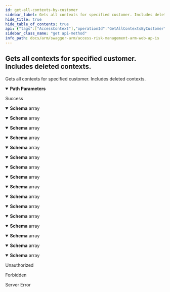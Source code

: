 ```yaml
---
id: get-all-contexts-by-customer
sidebar_label: Gets all contexts for specified customer. Includes deleted contexts.
hide_title: true
hide_table_of_contents: true
api: {"tags":["AccessContext"],"operationId":"GetAllContextsByCustomer","parameters":[{"name":"customerId","in":"path","description":"Identifier of the customer.","required":true,"schema":{"type":"string","format":"uuid"}}],"responses":{"200":{"description":"Success","content":{"application/json;odata.metadata=minimal;odata.streaming=true":{"schema":{"uniqueItems":false,"type":"array","items":{"description":"Represents a model for Access Context.","type":"object","properties":{"id":{"format":"uuid","description":"Identifier of the Access Context.","type":"string"},"customerId":{"format":"uuid","description":"Identifier of the customer Access Context belongs to.","type":"string"},"name":{"description":"Name of the Access Context.","type":"string"},"columnName":{"description":"Name of the column Access Context belongs to.","type":"string"},"columnValue":{"description":"All available comma-separated values for column.","type":"string"},"description":{"description":"Description of the Access Context.","type":"string"},"deletedDate":{"format":"date-time","description":"Deleted date of access context.","type":"string"},"splittedValues":{"description":"List of splitted values from ErpMaestro.ArmServices.Common.Models.AccessContexts.AccessContextEntity.ColumnValue.","uniqueItems":false,"type":"array","items":{"type":"string"},"readOnly":true}}}}},"application/json;odata.metadata=minimal;odata.streaming=false":{"schema":{"uniqueItems":false,"type":"array","items":{"description":"Represents a model for Access Context.","type":"object","properties":{"id":{"format":"uuid","description":"Identifier of the Access Context.","type":"string"},"customerId":{"format":"uuid","description":"Identifier of the customer Access Context belongs to.","type":"string"},"name":{"description":"Name of the Access Context.","type":"string"},"columnName":{"description":"Name of the column Access Context belongs to.","type":"string"},"columnValue":{"description":"All available comma-separated values for column.","type":"string"},"description":{"description":"Description of the Access Context.","type":"string"},"deletedDate":{"format":"date-time","description":"Deleted date of access context.","type":"string"},"splittedValues":{"description":"List of splitted values from ErpMaestro.ArmServices.Common.Models.AccessContexts.AccessContextEntity.ColumnValue.","uniqueItems":false,"type":"array","items":{"type":"string"},"readOnly":true}}}}},"application/json;odata.metadata=minimal":{"schema":{"uniqueItems":false,"type":"array","items":{"description":"Represents a model for Access Context.","type":"object","properties":{"id":{"format":"uuid","description":"Identifier of the Access Context.","type":"string"},"customerId":{"format":"uuid","description":"Identifier of the customer Access Context belongs to.","type":"string"},"name":{"description":"Name of the Access Context.","type":"string"},"columnName":{"description":"Name of the column Access Context belongs to.","type":"string"},"columnValue":{"description":"All available comma-separated values for column.","type":"string"},"description":{"description":"Description of the Access Context.","type":"string"},"deletedDate":{"format":"date-time","description":"Deleted date of access context.","type":"string"},"splittedValues":{"description":"List of splitted values from ErpMaestro.ArmServices.Common.Models.AccessContexts.AccessContextEntity.ColumnValue.","uniqueItems":false,"type":"array","items":{"type":"string"},"readOnly":true}}}}},"application/json;odata.metadata=full;odata.streaming=true":{"schema":{"uniqueItems":false,"type":"array","items":{"description":"Represents a model for Access Context.","type":"object","properties":{"id":{"format":"uuid","description":"Identifier of the Access Context.","type":"string"},"customerId":{"format":"uuid","description":"Identifier of the customer Access Context belongs to.","type":"string"},"name":{"description":"Name of the Access Context.","type":"string"},"columnName":{"description":"Name of the column Access Context belongs to.","type":"string"},"columnValue":{"description":"All available comma-separated values for column.","type":"string"},"description":{"description":"Description of the Access Context.","type":"string"},"deletedDate":{"format":"date-time","description":"Deleted date of access context.","type":"string"},"splittedValues":{"description":"List of splitted values from ErpMaestro.ArmServices.Common.Models.AccessContexts.AccessContextEntity.ColumnValue.","uniqueItems":false,"type":"array","items":{"type":"string"},"readOnly":true}}}}},"application/json;odata.metadata=full;odata.streaming=false":{"schema":{"uniqueItems":false,"type":"array","items":{"description":"Represents a model for Access Context.","type":"object","properties":{"id":{"format":"uuid","description":"Identifier of the Access Context.","type":"string"},"customerId":{"format":"uuid","description":"Identifier of the customer Access Context belongs to.","type":"string"},"name":{"description":"Name of the Access Context.","type":"string"},"columnName":{"description":"Name of the column Access Context belongs to.","type":"string"},"columnValue":{"description":"All available comma-separated values for column.","type":"string"},"description":{"description":"Description of the Access Context.","type":"string"},"deletedDate":{"format":"date-time","description":"Deleted date of access context.","type":"string"},"splittedValues":{"description":"List of splitted values from ErpMaestro.ArmServices.Common.Models.AccessContexts.AccessContextEntity.ColumnValue.","uniqueItems":false,"type":"array","items":{"type":"string"},"readOnly":true}}}}},"application/json;odata.metadata=full":{"schema":{"uniqueItems":false,"type":"array","items":{"description":"Represents a model for Access Context.","type":"object","properties":{"id":{"format":"uuid","description":"Identifier of the Access Context.","type":"string"},"customerId":{"format":"uuid","description":"Identifier of the customer Access Context belongs to.","type":"string"},"name":{"description":"Name of the Access Context.","type":"string"},"columnName":{"description":"Name of the column Access Context belongs to.","type":"string"},"columnValue":{"description":"All available comma-separated values for column.","type":"string"},"description":{"description":"Description of the Access Context.","type":"string"},"deletedDate":{"format":"date-time","description":"Deleted date of access context.","type":"string"},"splittedValues":{"description":"List of splitted values from ErpMaestro.ArmServices.Common.Models.AccessContexts.AccessContextEntity.ColumnValue.","uniqueItems":false,"type":"array","items":{"type":"string"},"readOnly":true}}}}},"application/json;odata.metadata=none;odata.streaming=true":{"schema":{"uniqueItems":false,"type":"array","items":{"description":"Represents a model for Access Context.","type":"object","properties":{"id":{"format":"uuid","description":"Identifier of the Access Context.","type":"string"},"customerId":{"format":"uuid","description":"Identifier of the customer Access Context belongs to.","type":"string"},"name":{"description":"Name of the Access Context.","type":"string"},"columnName":{"description":"Name of the column Access Context belongs to.","type":"string"},"columnValue":{"description":"All available comma-separated values for column.","type":"string"},"description":{"description":"Description of the Access Context.","type":"string"},"deletedDate":{"format":"date-time","description":"Deleted date of access context.","type":"string"},"splittedValues":{"description":"List of splitted values from ErpMaestro.ArmServices.Common.Models.AccessContexts.AccessContextEntity.ColumnValue.","uniqueItems":false,"type":"array","items":{"type":"string"},"readOnly":true}}}}},"application/json;odata.metadata=none;odata.streaming=false":{"schema":{"uniqueItems":false,"type":"array","items":{"description":"Represents a model for Access Context.","type":"object","properties":{"id":{"format":"uuid","description":"Identifier of the Access Context.","type":"string"},"customerId":{"format":"uuid","description":"Identifier of the customer Access Context belongs to.","type":"string"},"name":{"description":"Name of the Access Context.","type":"string"},"columnName":{"description":"Name of the column Access Context belongs to.","type":"string"},"columnValue":{"description":"All available comma-separated values for column.","type":"string"},"description":{"description":"Description of the Access Context.","type":"string"},"deletedDate":{"format":"date-time","description":"Deleted date of access context.","type":"string"},"splittedValues":{"description":"List of splitted values from ErpMaestro.ArmServices.Common.Models.AccessContexts.AccessContextEntity.ColumnValue.","uniqueItems":false,"type":"array","items":{"type":"string"},"readOnly":true}}}}},"application/json;odata.metadata=none":{"schema":{"uniqueItems":false,"type":"array","items":{"description":"Represents a model for Access Context.","type":"object","properties":{"id":{"format":"uuid","description":"Identifier of the Access Context.","type":"string"},"customerId":{"format":"uuid","description":"Identifier of the customer Access Context belongs to.","type":"string"},"name":{"description":"Name of the Access Context.","type":"string"},"columnName":{"description":"Name of the column Access Context belongs to.","type":"string"},"columnValue":{"description":"All available comma-separated values for column.","type":"string"},"description":{"description":"Description of the Access Context.","type":"string"},"deletedDate":{"format":"date-time","description":"Deleted date of access context.","type":"string"},"splittedValues":{"description":"List of splitted values from ErpMaestro.ArmServices.Common.Models.AccessContexts.AccessContextEntity.ColumnValue.","uniqueItems":false,"type":"array","items":{"type":"string"},"readOnly":true}}}}},"application/json;odata.streaming=true":{"schema":{"uniqueItems":false,"type":"array","items":{"description":"Represents a model for Access Context.","type":"object","properties":{"id":{"format":"uuid","description":"Identifier of the Access Context.","type":"string"},"customerId":{"format":"uuid","description":"Identifier of the customer Access Context belongs to.","type":"string"},"name":{"description":"Name of the Access Context.","type":"string"},"columnName":{"description":"Name of the column Access Context belongs to.","type":"string"},"columnValue":{"description":"All available comma-separated values for column.","type":"string"},"description":{"description":"Description of the Access Context.","type":"string"},"deletedDate":{"format":"date-time","description":"Deleted date of access context.","type":"string"},"splittedValues":{"description":"List of splitted values from ErpMaestro.ArmServices.Common.Models.AccessContexts.AccessContextEntity.ColumnValue.","uniqueItems":false,"type":"array","items":{"type":"string"},"readOnly":true}}}}},"application/json;odata.streaming=false":{"schema":{"uniqueItems":false,"type":"array","items":{"description":"Represents a model for Access Context.","type":"object","properties":{"id":{"format":"uuid","description":"Identifier of the Access Context.","type":"string"},"customerId":{"format":"uuid","description":"Identifier of the customer Access Context belongs to.","type":"string"},"name":{"description":"Name of the Access Context.","type":"string"},"columnName":{"description":"Name of the column Access Context belongs to.","type":"string"},"columnValue":{"description":"All available comma-separated values for column.","type":"string"},"description":{"description":"Description of the Access Context.","type":"string"},"deletedDate":{"format":"date-time","description":"Deleted date of access context.","type":"string"},"splittedValues":{"description":"List of splitted values from ErpMaestro.ArmServices.Common.Models.AccessContexts.AccessContextEntity.ColumnValue.","uniqueItems":false,"type":"array","items":{"type":"string"},"readOnly":true}}}}},"application/json":{"schema":{"uniqueItems":false,"type":"array","items":{"description":"Represents a model for Access Context.","type":"object","properties":{"id":{"format":"uuid","description":"Identifier of the Access Context.","type":"string"},"customerId":{"format":"uuid","description":"Identifier of the customer Access Context belongs to.","type":"string"},"name":{"description":"Name of the Access Context.","type":"string"},"columnName":{"description":"Name of the column Access Context belongs to.","type":"string"},"columnValue":{"description":"All available comma-separated values for column.","type":"string"},"description":{"description":"Description of the Access Context.","type":"string"},"deletedDate":{"format":"date-time","description":"Deleted date of access context.","type":"string"},"splittedValues":{"description":"List of splitted values from ErpMaestro.ArmServices.Common.Models.AccessContexts.AccessContextEntity.ColumnValue.","uniqueItems":false,"type":"array","items":{"type":"string"},"readOnly":true}}}}},"application/xml":{"schema":{"uniqueItems":false,"type":"array","items":{"description":"Represents a model for Access Context.","type":"object","properties":{"id":{"format":"uuid","description":"Identifier of the Access Context.","type":"string"},"customerId":{"format":"uuid","description":"Identifier of the customer Access Context belongs to.","type":"string"},"name":{"description":"Name of the Access Context.","type":"string"},"columnName":{"description":"Name of the column Access Context belongs to.","type":"string"},"columnValue":{"description":"All available comma-separated values for column.","type":"string"},"description":{"description":"Description of the Access Context.","type":"string"},"deletedDate":{"format":"date-time","description":"Deleted date of access context.","type":"string"},"splittedValues":{"description":"List of splitted values from ErpMaestro.ArmServices.Common.Models.AccessContexts.AccessContextEntity.ColumnValue.","uniqueItems":false,"type":"array","items":{"type":"string"},"readOnly":true}}}}},"application/prs.odatatestxx-odata":{"schema":{"uniqueItems":false,"type":"array","items":{"description":"Represents a model for Access Context.","type":"object","properties":{"id":{"format":"uuid","description":"Identifier of the Access Context.","type":"string"},"customerId":{"format":"uuid","description":"Identifier of the customer Access Context belongs to.","type":"string"},"name":{"description":"Name of the Access Context.","type":"string"},"columnName":{"description":"Name of the column Access Context belongs to.","type":"string"},"columnValue":{"description":"All available comma-separated values for column.","type":"string"},"description":{"description":"Description of the Access Context.","type":"string"},"deletedDate":{"format":"date-time","description":"Deleted date of access context.","type":"string"},"splittedValues":{"description":"List of splitted values from ErpMaestro.ArmServices.Common.Models.AccessContexts.AccessContextEntity.ColumnValue.","uniqueItems":false,"type":"array","items":{"type":"string"},"readOnly":true}}}}},"text/plain":{"schema":{"uniqueItems":false,"type":"array","items":{"description":"Represents a model for Access Context.","type":"object","properties":{"id":{"format":"uuid","description":"Identifier of the Access Context.","type":"string"},"customerId":{"format":"uuid","description":"Identifier of the customer Access Context belongs to.","type":"string"},"name":{"description":"Name of the Access Context.","type":"string"},"columnName":{"description":"Name of the column Access Context belongs to.","type":"string"},"columnValue":{"description":"All available comma-separated values for column.","type":"string"},"description":{"description":"Description of the Access Context.","type":"string"},"deletedDate":{"format":"date-time","description":"Deleted date of access context.","type":"string"},"splittedValues":{"description":"List of splitted values from ErpMaestro.ArmServices.Common.Models.AccessContexts.AccessContextEntity.ColumnValue.","uniqueItems":false,"type":"array","items":{"type":"string"},"readOnly":true}}}}},"text/json":{"schema":{"uniqueItems":false,"type":"array","items":{"description":"Represents a model for Access Context.","type":"object","properties":{"id":{"format":"uuid","description":"Identifier of the Access Context.","type":"string"},"customerId":{"format":"uuid","description":"Identifier of the customer Access Context belongs to.","type":"string"},"name":{"description":"Name of the Access Context.","type":"string"},"columnName":{"description":"Name of the column Access Context belongs to.","type":"string"},"columnValue":{"description":"All available comma-separated values for column.","type":"string"},"description":{"description":"Description of the Access Context.","type":"string"},"deletedDate":{"format":"date-time","description":"Deleted date of access context.","type":"string"},"splittedValues":{"description":"List of splitted values from ErpMaestro.ArmServices.Common.Models.AccessContexts.AccessContextEntity.ColumnValue.","uniqueItems":false,"type":"array","items":{"type":"string"},"readOnly":true}}}}}}},"401":{"description":"Unauthorized"},"403":{"description":"Forbidden"},"500":{"description":"Server Error"}},"description":"Gets all contexts for specified customer. Includes deleted contexts.","method":"get","path":"/api/accessContext/all/{customerId}/includeDeleted","info":{"version":"v1","title":"Access Risk Management ARM Web APIs"},"postman":{"name":"Gets all contexts for specified customer. Includes deleted contexts.","description":{"type":"text/plain"},"url":{"path":["api","accessContext","all",":customerId","includeDeleted"],"host":["{{baseUrl}}"],"query":[],"variable":[{"disabled":false,"description":{"content":"(Required) Identifier of the customer.","type":"text/plain"},"type":"any","value":"","key":"customerId"}]},"header":[{"key":"Accept","value":"application/json;odata.metadata=minimal;odata.streaming=true"}],"method":"GET"}}
sidebar_class_name: "get api-method"
info_path: docs/arm/swagger-arm/access-risk-management-arm-web-ap-is
---
```



## Gets all contexts for specified customer. Includes deleted contexts.



Gets all contexts for specified customer. Includes deleted contexts.

<details style={{"marginBottom":"1rem"}} data-collapsed={false} open={true}><summary style={{}}><strong>Path Parameters</strong></summary><div><ul><ParamsItem className={"paramsItem"} param={{"name":"customerId","in":"path","description":"Identifier of the customer.","required":true,"schema":{"type":"string","format":"uuid"}}}></ParamsItem></ul></div></details><div><ApiTabs><TabItem label={"200"} value={"200"}><div>

Success

</div><div><MimeTabs groupId={"mime-type"}><TabItem label={"application/json;odata.metadata=minimal;odata.streaming=true"} value={"application/json;odata.metadata=minimal;odata.streaming=true"}><SchemaTabs groupId={"schema-tabs"}><TabItem label={"Schema"} value={"Schema"}><details style={{}} data-collapsed={false} open={true}><summary style={{"textAlign":"left"}}><strong>Schema</strong><span style={{"opacity":"0.6"}}> array</span></summary><div style={{"textAlign":"left","marginLeft":"1rem"}}></div><ul style={{"marginLeft":"1rem"}}><SchemaItem collapsible={false} name={"id"} required={false} schemaDescription={"Identifier of the Access Context."} schemaName={"uuid"} qualifierMessage={undefined} defaultValue={undefined}></SchemaItem><SchemaItem collapsible={false} name={"customerId"} required={false} schemaDescription={"Identifier of the customer Access Context belongs to."} schemaName={"uuid"} qualifierMessage={undefined} defaultValue={undefined}></SchemaItem><SchemaItem collapsible={false} name={"name"} required={false} schemaDescription={"Name of the Access Context."} schemaName={"string"} qualifierMessage={undefined} defaultValue={undefined}></SchemaItem><SchemaItem collapsible={false} name={"columnName"} required={false} schemaDescription={"Name of the column Access Context belongs to."} schemaName={"string"} qualifierMessage={undefined} defaultValue={undefined}></SchemaItem><SchemaItem collapsible={false} name={"columnValue"} required={false} schemaDescription={"All available comma-separated values for column."} schemaName={"string"} qualifierMessage={undefined} defaultValue={undefined}></SchemaItem><SchemaItem collapsible={false} name={"description"} required={false} schemaDescription={"Description of the Access Context."} schemaName={"string"} qualifierMessage={undefined} defaultValue={undefined}></SchemaItem><SchemaItem collapsible={false} name={"deletedDate"} required={false} schemaDescription={"Deleted date of access context."} schemaName={"date-time"} qualifierMessage={undefined} defaultValue={undefined}></SchemaItem><SchemaItem collapsible={false} name={"splittedValues"} required={false} schemaDescription={"List of splitted values from ErpMaestro.ArmServices.Common.Models.AccessContexts.AccessContextEntity.ColumnValue."} schemaName={"string[]"} qualifierMessage={undefined} defaultValue={undefined}></SchemaItem></ul></details></TabItem></SchemaTabs></TabItem><TabItem label={"application/json;odata.metadata=minimal;odata.streaming=false"} value={"application/json;odata.metadata=minimal;odata.streaming=false"}><SchemaTabs groupId={"schema-tabs"}><TabItem label={"Schema"} value={"Schema"}><details style={{}} data-collapsed={false} open={true}><summary style={{"textAlign":"left"}}><strong>Schema</strong><span style={{"opacity":"0.6"}}> array</span></summary><div style={{"textAlign":"left","marginLeft":"1rem"}}></div><ul style={{"marginLeft":"1rem"}}><SchemaItem collapsible={false} name={"id"} required={false} schemaDescription={"Identifier of the Access Context."} schemaName={"uuid"} qualifierMessage={undefined} defaultValue={undefined}></SchemaItem><SchemaItem collapsible={false} name={"customerId"} required={false} schemaDescription={"Identifier of the customer Access Context belongs to."} schemaName={"uuid"} qualifierMessage={undefined} defaultValue={undefined}></SchemaItem><SchemaItem collapsible={false} name={"name"} required={false} schemaDescription={"Name of the Access Context."} schemaName={"string"} qualifierMessage={undefined} defaultValue={undefined}></SchemaItem><SchemaItem collapsible={false} name={"columnName"} required={false} schemaDescription={"Name of the column Access Context belongs to."} schemaName={"string"} qualifierMessage={undefined} defaultValue={undefined}></SchemaItem><SchemaItem collapsible={false} name={"columnValue"} required={false} schemaDescription={"All available comma-separated values for column."} schemaName={"string"} qualifierMessage={undefined} defaultValue={undefined}></SchemaItem><SchemaItem collapsible={false} name={"description"} required={false} schemaDescription={"Description of the Access Context."} schemaName={"string"} qualifierMessage={undefined} defaultValue={undefined}></SchemaItem><SchemaItem collapsible={false} name={"deletedDate"} required={false} schemaDescription={"Deleted date of access context."} schemaName={"date-time"} qualifierMessage={undefined} defaultValue={undefined}></SchemaItem><SchemaItem collapsible={false} name={"splittedValues"} required={false} schemaDescription={"List of splitted values from ErpMaestro.ArmServices.Common.Models.AccessContexts.AccessContextEntity.ColumnValue."} schemaName={"string[]"} qualifierMessage={undefined} defaultValue={undefined}></SchemaItem></ul></details></TabItem></SchemaTabs></TabItem><TabItem label={"application/json;odata.metadata=minimal"} value={"application/json;odata.metadata=minimal"}><SchemaTabs groupId={"schema-tabs"}><TabItem label={"Schema"} value={"Schema"}><details style={{}} data-collapsed={false} open={true}><summary style={{"textAlign":"left"}}><strong>Schema</strong><span style={{"opacity":"0.6"}}> array</span></summary><div style={{"textAlign":"left","marginLeft":"1rem"}}></div><ul style={{"marginLeft":"1rem"}}><SchemaItem collapsible={false} name={"id"} required={false} schemaDescription={"Identifier of the Access Context."} schemaName={"uuid"} qualifierMessage={undefined} defaultValue={undefined}></SchemaItem><SchemaItem collapsible={false} name={"customerId"} required={false} schemaDescription={"Identifier of the customer Access Context belongs to."} schemaName={"uuid"} qualifierMessage={undefined} defaultValue={undefined}></SchemaItem><SchemaItem collapsible={false} name={"name"} required={false} schemaDescription={"Name of the Access Context."} schemaName={"string"} qualifierMessage={undefined} defaultValue={undefined}></SchemaItem><SchemaItem collapsible={false} name={"columnName"} required={false} schemaDescription={"Name of the column Access Context belongs to."} schemaName={"string"} qualifierMessage={undefined} defaultValue={undefined}></SchemaItem><SchemaItem collapsible={false} name={"columnValue"} required={false} schemaDescription={"All available comma-separated values for column."} schemaName={"string"} qualifierMessage={undefined} defaultValue={undefined}></SchemaItem><SchemaItem collapsible={false} name={"description"} required={false} schemaDescription={"Description of the Access Context."} schemaName={"string"} qualifierMessage={undefined} defaultValue={undefined}></SchemaItem><SchemaItem collapsible={false} name={"deletedDate"} required={false} schemaDescription={"Deleted date of access context."} schemaName={"date-time"} qualifierMessage={undefined} defaultValue={undefined}></SchemaItem><SchemaItem collapsible={false} name={"splittedValues"} required={false} schemaDescription={"List of splitted values from ErpMaestro.ArmServices.Common.Models.AccessContexts.AccessContextEntity.ColumnValue."} schemaName={"string[]"} qualifierMessage={undefined} defaultValue={undefined}></SchemaItem></ul></details></TabItem></SchemaTabs></TabItem><TabItem label={"application/json;odata.metadata=full;odata.streaming=true"} value={"application/json;odata.metadata=full;odata.streaming=true"}><SchemaTabs groupId={"schema-tabs"}><TabItem label={"Schema"} value={"Schema"}><details style={{}} data-collapsed={false} open={true}><summary style={{"textAlign":"left"}}><strong>Schema</strong><span style={{"opacity":"0.6"}}> array</span></summary><div style={{"textAlign":"left","marginLeft":"1rem"}}></div><ul style={{"marginLeft":"1rem"}}><SchemaItem collapsible={false} name={"id"} required={false} schemaDescription={"Identifier of the Access Context."} schemaName={"uuid"} qualifierMessage={undefined} defaultValue={undefined}></SchemaItem><SchemaItem collapsible={false} name={"customerId"} required={false} schemaDescription={"Identifier of the customer Access Context belongs to."} schemaName={"uuid"} qualifierMessage={undefined} defaultValue={undefined}></SchemaItem><SchemaItem collapsible={false} name={"name"} required={false} schemaDescription={"Name of the Access Context."} schemaName={"string"} qualifierMessage={undefined} defaultValue={undefined}></SchemaItem><SchemaItem collapsible={false} name={"columnName"} required={false} schemaDescription={"Name of the column Access Context belongs to."} schemaName={"string"} qualifierMessage={undefined} defaultValue={undefined}></SchemaItem><SchemaItem collapsible={false} name={"columnValue"} required={false} schemaDescription={"All available comma-separated values for column."} schemaName={"string"} qualifierMessage={undefined} defaultValue={undefined}></SchemaItem><SchemaItem collapsible={false} name={"description"} required={false} schemaDescription={"Description of the Access Context."} schemaName={"string"} qualifierMessage={undefined} defaultValue={undefined}></SchemaItem><SchemaItem collapsible={false} name={"deletedDate"} required={false} schemaDescription={"Deleted date of access context."} schemaName={"date-time"} qualifierMessage={undefined} defaultValue={undefined}></SchemaItem><SchemaItem collapsible={false} name={"splittedValues"} required={false} schemaDescription={"List of splitted values from ErpMaestro.ArmServices.Common.Models.AccessContexts.AccessContextEntity.ColumnValue."} schemaName={"string[]"} qualifierMessage={undefined} defaultValue={undefined}></SchemaItem></ul></details></TabItem></SchemaTabs></TabItem><TabItem label={"application/json;odata.metadata=full;odata.streaming=false"} value={"application/json;odata.metadata=full;odata.streaming=false"}><SchemaTabs groupId={"schema-tabs"}><TabItem label={"Schema"} value={"Schema"}><details style={{}} data-collapsed={false} open={true}><summary style={{"textAlign":"left"}}><strong>Schema</strong><span style={{"opacity":"0.6"}}> array</span></summary><div style={{"textAlign":"left","marginLeft":"1rem"}}></div><ul style={{"marginLeft":"1rem"}}><SchemaItem collapsible={false} name={"id"} required={false} schemaDescription={"Identifier of the Access Context."} schemaName={"uuid"} qualifierMessage={undefined} defaultValue={undefined}></SchemaItem><SchemaItem collapsible={false} name={"customerId"} required={false} schemaDescription={"Identifier of the customer Access Context belongs to."} schemaName={"uuid"} qualifierMessage={undefined} defaultValue={undefined}></SchemaItem><SchemaItem collapsible={false} name={"name"} required={false} schemaDescription={"Name of the Access Context."} schemaName={"string"} qualifierMessage={undefined} defaultValue={undefined}></SchemaItem><SchemaItem collapsible={false} name={"columnName"} required={false} schemaDescription={"Name of the column Access Context belongs to."} schemaName={"string"} qualifierMessage={undefined} defaultValue={undefined}></SchemaItem><SchemaItem collapsible={false} name={"columnValue"} required={false} schemaDescription={"All available comma-separated values for column."} schemaName={"string"} qualifierMessage={undefined} defaultValue={undefined}></SchemaItem><SchemaItem collapsible={false} name={"description"} required={false} schemaDescription={"Description of the Access Context."} schemaName={"string"} qualifierMessage={undefined} defaultValue={undefined}></SchemaItem><SchemaItem collapsible={false} name={"deletedDate"} required={false} schemaDescription={"Deleted date of access context."} schemaName={"date-time"} qualifierMessage={undefined} defaultValue={undefined}></SchemaItem><SchemaItem collapsible={false} name={"splittedValues"} required={false} schemaDescription={"List of splitted values from ErpMaestro.ArmServices.Common.Models.AccessContexts.AccessContextEntity.ColumnValue."} schemaName={"string[]"} qualifierMessage={undefined} defaultValue={undefined}></SchemaItem></ul></details></TabItem></SchemaTabs></TabItem><TabItem label={"application/json;odata.metadata=full"} value={"application/json;odata.metadata=full"}><SchemaTabs groupId={"schema-tabs"}><TabItem label={"Schema"} value={"Schema"}><details style={{}} data-collapsed={false} open={true}><summary style={{"textAlign":"left"}}><strong>Schema</strong><span style={{"opacity":"0.6"}}> array</span></summary><div style={{"textAlign":"left","marginLeft":"1rem"}}></div><ul style={{"marginLeft":"1rem"}}><SchemaItem collapsible={false} name={"id"} required={false} schemaDescription={"Identifier of the Access Context."} schemaName={"uuid"} qualifierMessage={undefined} defaultValue={undefined}></SchemaItem><SchemaItem collapsible={false} name={"customerId"} required={false} schemaDescription={"Identifier of the customer Access Context belongs to."} schemaName={"uuid"} qualifierMessage={undefined} defaultValue={undefined}></SchemaItem><SchemaItem collapsible={false} name={"name"} required={false} schemaDescription={"Name of the Access Context."} schemaName={"string"} qualifierMessage={undefined} defaultValue={undefined}></SchemaItem><SchemaItem collapsible={false} name={"columnName"} required={false} schemaDescription={"Name of the column Access Context belongs to."} schemaName={"string"} qualifierMessage={undefined} defaultValue={undefined}></SchemaItem><SchemaItem collapsible={false} name={"columnValue"} required={false} schemaDescription={"All available comma-separated values for column."} schemaName={"string"} qualifierMessage={undefined} defaultValue={undefined}></SchemaItem><SchemaItem collapsible={false} name={"description"} required={false} schemaDescription={"Description of the Access Context."} schemaName={"string"} qualifierMessage={undefined} defaultValue={undefined}></SchemaItem><SchemaItem collapsible={false} name={"deletedDate"} required={false} schemaDescription={"Deleted date of access context."} schemaName={"date-time"} qualifierMessage={undefined} defaultValue={undefined}></SchemaItem><SchemaItem collapsible={false} name={"splittedValues"} required={false} schemaDescription={"List of splitted values from ErpMaestro.ArmServices.Common.Models.AccessContexts.AccessContextEntity.ColumnValue."} schemaName={"string[]"} qualifierMessage={undefined} defaultValue={undefined}></SchemaItem></ul></details></TabItem></SchemaTabs></TabItem><TabItem label={"application/json;odata.metadata=none;odata.streaming=true"} value={"application/json;odata.metadata=none;odata.streaming=true"}><SchemaTabs groupId={"schema-tabs"}><TabItem label={"Schema"} value={"Schema"}><details style={{}} data-collapsed={false} open={true}><summary style={{"textAlign":"left"}}><strong>Schema</strong><span style={{"opacity":"0.6"}}> array</span></summary><div style={{"textAlign":"left","marginLeft":"1rem"}}></div><ul style={{"marginLeft":"1rem"}}><SchemaItem collapsible={false} name={"id"} required={false} schemaDescription={"Identifier of the Access Context."} schemaName={"uuid"} qualifierMessage={undefined} defaultValue={undefined}></SchemaItem><SchemaItem collapsible={false} name={"customerId"} required={false} schemaDescription={"Identifier of the customer Access Context belongs to."} schemaName={"uuid"} qualifierMessage={undefined} defaultValue={undefined}></SchemaItem><SchemaItem collapsible={false} name={"name"} required={false} schemaDescription={"Name of the Access Context."} schemaName={"string"} qualifierMessage={undefined} defaultValue={undefined}></SchemaItem><SchemaItem collapsible={false} name={"columnName"} required={false} schemaDescription={"Name of the column Access Context belongs to."} schemaName={"string"} qualifierMessage={undefined} defaultValue={undefined}></SchemaItem><SchemaItem collapsible={false} name={"columnValue"} required={false} schemaDescription={"All available comma-separated values for column."} schemaName={"string"} qualifierMessage={undefined} defaultValue={undefined}></SchemaItem><SchemaItem collapsible={false} name={"description"} required={false} schemaDescription={"Description of the Access Context."} schemaName={"string"} qualifierMessage={undefined} defaultValue={undefined}></SchemaItem><SchemaItem collapsible={false} name={"deletedDate"} required={false} schemaDescription={"Deleted date of access context."} schemaName={"date-time"} qualifierMessage={undefined} defaultValue={undefined}></SchemaItem><SchemaItem collapsible={false} name={"splittedValues"} required={false} schemaDescription={"List of splitted values from ErpMaestro.ArmServices.Common.Models.AccessContexts.AccessContextEntity.ColumnValue."} schemaName={"string[]"} qualifierMessage={undefined} defaultValue={undefined}></SchemaItem></ul></details></TabItem></SchemaTabs></TabItem><TabItem label={"application/json;odata.metadata=none;odata.streaming=false"} value={"application/json;odata.metadata=none;odata.streaming=false"}><SchemaTabs groupId={"schema-tabs"}><TabItem label={"Schema"} value={"Schema"}><details style={{}} data-collapsed={false} open={true}><summary style={{"textAlign":"left"}}><strong>Schema</strong><span style={{"opacity":"0.6"}}> array</span></summary><div style={{"textAlign":"left","marginLeft":"1rem"}}></div><ul style={{"marginLeft":"1rem"}}><SchemaItem collapsible={false} name={"id"} required={false} schemaDescription={"Identifier of the Access Context."} schemaName={"uuid"} qualifierMessage={undefined} defaultValue={undefined}></SchemaItem><SchemaItem collapsible={false} name={"customerId"} required={false} schemaDescription={"Identifier of the customer Access Context belongs to."} schemaName={"uuid"} qualifierMessage={undefined} defaultValue={undefined}></SchemaItem><SchemaItem collapsible={false} name={"name"} required={false} schemaDescription={"Name of the Access Context."} schemaName={"string"} qualifierMessage={undefined} defaultValue={undefined}></SchemaItem><SchemaItem collapsible={false} name={"columnName"} required={false} schemaDescription={"Name of the column Access Context belongs to."} schemaName={"string"} qualifierMessage={undefined} defaultValue={undefined}></SchemaItem><SchemaItem collapsible={false} name={"columnValue"} required={false} schemaDescription={"All available comma-separated values for column."} schemaName={"string"} qualifierMessage={undefined} defaultValue={undefined}></SchemaItem><SchemaItem collapsible={false} name={"description"} required={false} schemaDescription={"Description of the Access Context."} schemaName={"string"} qualifierMessage={undefined} defaultValue={undefined}></SchemaItem><SchemaItem collapsible={false} name={"deletedDate"} required={false} schemaDescription={"Deleted date of access context."} schemaName={"date-time"} qualifierMessage={undefined} defaultValue={undefined}></SchemaItem><SchemaItem collapsible={false} name={"splittedValues"} required={false} schemaDescription={"List of splitted values from ErpMaestro.ArmServices.Common.Models.AccessContexts.AccessContextEntity.ColumnValue."} schemaName={"string[]"} qualifierMessage={undefined} defaultValue={undefined}></SchemaItem></ul></details></TabItem></SchemaTabs></TabItem><TabItem label={"application/json;odata.metadata=none"} value={"application/json;odata.metadata=none"}><SchemaTabs groupId={"schema-tabs"}><TabItem label={"Schema"} value={"Schema"}><details style={{}} data-collapsed={false} open={true}><summary style={{"textAlign":"left"}}><strong>Schema</strong><span style={{"opacity":"0.6"}}> array</span></summary><div style={{"textAlign":"left","marginLeft":"1rem"}}></div><ul style={{"marginLeft":"1rem"}}><SchemaItem collapsible={false} name={"id"} required={false} schemaDescription={"Identifier of the Access Context."} schemaName={"uuid"} qualifierMessage={undefined} defaultValue={undefined}></SchemaItem><SchemaItem collapsible={false} name={"customerId"} required={false} schemaDescription={"Identifier of the customer Access Context belongs to."} schemaName={"uuid"} qualifierMessage={undefined} defaultValue={undefined}></SchemaItem><SchemaItem collapsible={false} name={"name"} required={false} schemaDescription={"Name of the Access Context."} schemaName={"string"} qualifierMessage={undefined} defaultValue={undefined}></SchemaItem><SchemaItem collapsible={false} name={"columnName"} required={false} schemaDescription={"Name of the column Access Context belongs to."} schemaName={"string"} qualifierMessage={undefined} defaultValue={undefined}></SchemaItem><SchemaItem collapsible={false} name={"columnValue"} required={false} schemaDescription={"All available comma-separated values for column."} schemaName={"string"} qualifierMessage={undefined} defaultValue={undefined}></SchemaItem><SchemaItem collapsible={false} name={"description"} required={false} schemaDescription={"Description of the Access Context."} schemaName={"string"} qualifierMessage={undefined} defaultValue={undefined}></SchemaItem><SchemaItem collapsible={false} name={"deletedDate"} required={false} schemaDescription={"Deleted date of access context."} schemaName={"date-time"} qualifierMessage={undefined} defaultValue={undefined}></SchemaItem><SchemaItem collapsible={false} name={"splittedValues"} required={false} schemaDescription={"List of splitted values from ErpMaestro.ArmServices.Common.Models.AccessContexts.AccessContextEntity.ColumnValue."} schemaName={"string[]"} qualifierMessage={undefined} defaultValue={undefined}></SchemaItem></ul></details></TabItem></SchemaTabs></TabItem><TabItem label={"application/json;odata.streaming=true"} value={"application/json;odata.streaming=true"}><SchemaTabs groupId={"schema-tabs"}><TabItem label={"Schema"} value={"Schema"}><details style={{}} data-collapsed={false} open={true}><summary style={{"textAlign":"left"}}><strong>Schema</strong><span style={{"opacity":"0.6"}}> array</span></summary><div style={{"textAlign":"left","marginLeft":"1rem"}}></div><ul style={{"marginLeft":"1rem"}}><SchemaItem collapsible={false} name={"id"} required={false} schemaDescription={"Identifier of the Access Context."} schemaName={"uuid"} qualifierMessage={undefined} defaultValue={undefined}></SchemaItem><SchemaItem collapsible={false} name={"customerId"} required={false} schemaDescription={"Identifier of the customer Access Context belongs to."} schemaName={"uuid"} qualifierMessage={undefined} defaultValue={undefined}></SchemaItem><SchemaItem collapsible={false} name={"name"} required={false} schemaDescription={"Name of the Access Context."} schemaName={"string"} qualifierMessage={undefined} defaultValue={undefined}></SchemaItem><SchemaItem collapsible={false} name={"columnName"} required={false} schemaDescription={"Name of the column Access Context belongs to."} schemaName={"string"} qualifierMessage={undefined} defaultValue={undefined}></SchemaItem><SchemaItem collapsible={false} name={"columnValue"} required={false} schemaDescription={"All available comma-separated values for column."} schemaName={"string"} qualifierMessage={undefined} defaultValue={undefined}></SchemaItem><SchemaItem collapsible={false} name={"description"} required={false} schemaDescription={"Description of the Access Context."} schemaName={"string"} qualifierMessage={undefined} defaultValue={undefined}></SchemaItem><SchemaItem collapsible={false} name={"deletedDate"} required={false} schemaDescription={"Deleted date of access context."} schemaName={"date-time"} qualifierMessage={undefined} defaultValue={undefined}></SchemaItem><SchemaItem collapsible={false} name={"splittedValues"} required={false} schemaDescription={"List of splitted values from ErpMaestro.ArmServices.Common.Models.AccessContexts.AccessContextEntity.ColumnValue."} schemaName={"string[]"} qualifierMessage={undefined} defaultValue={undefined}></SchemaItem></ul></details></TabItem></SchemaTabs></TabItem><TabItem label={"application/json;odata.streaming=false"} value={"application/json;odata.streaming=false"}><SchemaTabs groupId={"schema-tabs"}><TabItem label={"Schema"} value={"Schema"}><details style={{}} data-collapsed={false} open={true}><summary style={{"textAlign":"left"}}><strong>Schema</strong><span style={{"opacity":"0.6"}}> array</span></summary><div style={{"textAlign":"left","marginLeft":"1rem"}}></div><ul style={{"marginLeft":"1rem"}}><SchemaItem collapsible={false} name={"id"} required={false} schemaDescription={"Identifier of the Access Context."} schemaName={"uuid"} qualifierMessage={undefined} defaultValue={undefined}></SchemaItem><SchemaItem collapsible={false} name={"customerId"} required={false} schemaDescription={"Identifier of the customer Access Context belongs to."} schemaName={"uuid"} qualifierMessage={undefined} defaultValue={undefined}></SchemaItem><SchemaItem collapsible={false} name={"name"} required={false} schemaDescription={"Name of the Access Context."} schemaName={"string"} qualifierMessage={undefined} defaultValue={undefined}></SchemaItem><SchemaItem collapsible={false} name={"columnName"} required={false} schemaDescription={"Name of the column Access Context belongs to."} schemaName={"string"} qualifierMessage={undefined} defaultValue={undefined}></SchemaItem><SchemaItem collapsible={false} name={"columnValue"} required={false} schemaDescription={"All available comma-separated values for column."} schemaName={"string"} qualifierMessage={undefined} defaultValue={undefined}></SchemaItem><SchemaItem collapsible={false} name={"description"} required={false} schemaDescription={"Description of the Access Context."} schemaName={"string"} qualifierMessage={undefined} defaultValue={undefined}></SchemaItem><SchemaItem collapsible={false} name={"deletedDate"} required={false} schemaDescription={"Deleted date of access context."} schemaName={"date-time"} qualifierMessage={undefined} defaultValue={undefined}></SchemaItem><SchemaItem collapsible={false} name={"splittedValues"} required={false} schemaDescription={"List of splitted values from ErpMaestro.ArmServices.Common.Models.AccessContexts.AccessContextEntity.ColumnValue."} schemaName={"string[]"} qualifierMessage={undefined} defaultValue={undefined}></SchemaItem></ul></details></TabItem></SchemaTabs></TabItem><TabItem label={"application/json"} value={"application/json"}><SchemaTabs groupId={"schema-tabs"}><TabItem label={"Schema"} value={"Schema"}><details style={{}} data-collapsed={false} open={true}><summary style={{"textAlign":"left"}}><strong>Schema</strong><span style={{"opacity":"0.6"}}> array</span></summary><div style={{"textAlign":"left","marginLeft":"1rem"}}></div><ul style={{"marginLeft":"1rem"}}><SchemaItem collapsible={false} name={"id"} required={false} schemaDescription={"Identifier of the Access Context."} schemaName={"uuid"} qualifierMessage={undefined} defaultValue={undefined}></SchemaItem><SchemaItem collapsible={false} name={"customerId"} required={false} schemaDescription={"Identifier of the customer Access Context belongs to."} schemaName={"uuid"} qualifierMessage={undefined} defaultValue={undefined}></SchemaItem><SchemaItem collapsible={false} name={"name"} required={false} schemaDescription={"Name of the Access Context."} schemaName={"string"} qualifierMessage={undefined} defaultValue={undefined}></SchemaItem><SchemaItem collapsible={false} name={"columnName"} required={false} schemaDescription={"Name of the column Access Context belongs to."} schemaName={"string"} qualifierMessage={undefined} defaultValue={undefined}></SchemaItem><SchemaItem collapsible={false} name={"columnValue"} required={false} schemaDescription={"All available comma-separated values for column."} schemaName={"string"} qualifierMessage={undefined} defaultValue={undefined}></SchemaItem><SchemaItem collapsible={false} name={"description"} required={false} schemaDescription={"Description of the Access Context."} schemaName={"string"} qualifierMessage={undefined} defaultValue={undefined}></SchemaItem><SchemaItem collapsible={false} name={"deletedDate"} required={false} schemaDescription={"Deleted date of access context."} schemaName={"date-time"} qualifierMessage={undefined} defaultValue={undefined}></SchemaItem><SchemaItem collapsible={false} name={"splittedValues"} required={false} schemaDescription={"List of splitted values from ErpMaestro.ArmServices.Common.Models.AccessContexts.AccessContextEntity.ColumnValue."} schemaName={"string[]"} qualifierMessage={undefined} defaultValue={undefined}></SchemaItem></ul></details></TabItem></SchemaTabs></TabItem><TabItem label={"application/xml"} value={"application/xml"}><SchemaTabs groupId={"schema-tabs"}><TabItem label={"Schema"} value={"Schema"}><details style={{}} data-collapsed={false} open={true}><summary style={{"textAlign":"left"}}><strong>Schema</strong><span style={{"opacity":"0.6"}}> array</span></summary><div style={{"textAlign":"left","marginLeft":"1rem"}}></div><ul style={{"marginLeft":"1rem"}}><SchemaItem collapsible={false} name={"id"} required={false} schemaDescription={"Identifier of the Access Context."} schemaName={"uuid"} qualifierMessage={undefined} defaultValue={undefined}></SchemaItem><SchemaItem collapsible={false} name={"customerId"} required={false} schemaDescription={"Identifier of the customer Access Context belongs to."} schemaName={"uuid"} qualifierMessage={undefined} defaultValue={undefined}></SchemaItem><SchemaItem collapsible={false} name={"name"} required={false} schemaDescription={"Name of the Access Context."} schemaName={"string"} qualifierMessage={undefined} defaultValue={undefined}></SchemaItem><SchemaItem collapsible={false} name={"columnName"} required={false} schemaDescription={"Name of the column Access Context belongs to."} schemaName={"string"} qualifierMessage={undefined} defaultValue={undefined}></SchemaItem><SchemaItem collapsible={false} name={"columnValue"} required={false} schemaDescription={"All available comma-separated values for column."} schemaName={"string"} qualifierMessage={undefined} defaultValue={undefined}></SchemaItem><SchemaItem collapsible={false} name={"description"} required={false} schemaDescription={"Description of the Access Context."} schemaName={"string"} qualifierMessage={undefined} defaultValue={undefined}></SchemaItem><SchemaItem collapsible={false} name={"deletedDate"} required={false} schemaDescription={"Deleted date of access context."} schemaName={"date-time"} qualifierMessage={undefined} defaultValue={undefined}></SchemaItem><SchemaItem collapsible={false} name={"splittedValues"} required={false} schemaDescription={"List of splitted values from ErpMaestro.ArmServices.Common.Models.AccessContexts.AccessContextEntity.ColumnValue."} schemaName={"string[]"} qualifierMessage={undefined} defaultValue={undefined}></SchemaItem></ul></details></TabItem></SchemaTabs></TabItem><TabItem label={"application/prs.odatatestxx-odata"} value={"application/prs.odatatestxx-odata"}><SchemaTabs groupId={"schema-tabs"}><TabItem label={"Schema"} value={"Schema"}><details style={{}} data-collapsed={false} open={true}><summary style={{"textAlign":"left"}}><strong>Schema</strong><span style={{"opacity":"0.6"}}> array</span></summary><div style={{"textAlign":"left","marginLeft":"1rem"}}></div><ul style={{"marginLeft":"1rem"}}><SchemaItem collapsible={false} name={"id"} required={false} schemaDescription={"Identifier of the Access Context."} schemaName={"uuid"} qualifierMessage={undefined} defaultValue={undefined}></SchemaItem><SchemaItem collapsible={false} name={"customerId"} required={false} schemaDescription={"Identifier of the customer Access Context belongs to."} schemaName={"uuid"} qualifierMessage={undefined} defaultValue={undefined}></SchemaItem><SchemaItem collapsible={false} name={"name"} required={false} schemaDescription={"Name of the Access Context."} schemaName={"string"} qualifierMessage={undefined} defaultValue={undefined}></SchemaItem><SchemaItem collapsible={false} name={"columnName"} required={false} schemaDescription={"Name of the column Access Context belongs to."} schemaName={"string"} qualifierMessage={undefined} defaultValue={undefined}></SchemaItem><SchemaItem collapsible={false} name={"columnValue"} required={false} schemaDescription={"All available comma-separated values for column."} schemaName={"string"} qualifierMessage={undefined} defaultValue={undefined}></SchemaItem><SchemaItem collapsible={false} name={"description"} required={false} schemaDescription={"Description of the Access Context."} schemaName={"string"} qualifierMessage={undefined} defaultValue={undefined}></SchemaItem><SchemaItem collapsible={false} name={"deletedDate"} required={false} schemaDescription={"Deleted date of access context."} schemaName={"date-time"} qualifierMessage={undefined} defaultValue={undefined}></SchemaItem><SchemaItem collapsible={false} name={"splittedValues"} required={false} schemaDescription={"List of splitted values from ErpMaestro.ArmServices.Common.Models.AccessContexts.AccessContextEntity.ColumnValue."} schemaName={"string[]"} qualifierMessage={undefined} defaultValue={undefined}></SchemaItem></ul></details></TabItem></SchemaTabs></TabItem><TabItem label={"text/plain"} value={"text/plain"}><SchemaTabs groupId={"schema-tabs"}><TabItem label={"Schema"} value={"Schema"}><details style={{}} data-collapsed={false} open={true}><summary style={{"textAlign":"left"}}><strong>Schema</strong><span style={{"opacity":"0.6"}}> array</span></summary><div style={{"textAlign":"left","marginLeft":"1rem"}}></div><ul style={{"marginLeft":"1rem"}}><SchemaItem collapsible={false} name={"id"} required={false} schemaDescription={"Identifier of the Access Context."} schemaName={"uuid"} qualifierMessage={undefined} defaultValue={undefined}></SchemaItem><SchemaItem collapsible={false} name={"customerId"} required={false} schemaDescription={"Identifier of the customer Access Context belongs to."} schemaName={"uuid"} qualifierMessage={undefined} defaultValue={undefined}></SchemaItem><SchemaItem collapsible={false} name={"name"} required={false} schemaDescription={"Name of the Access Context."} schemaName={"string"} qualifierMessage={undefined} defaultValue={undefined}></SchemaItem><SchemaItem collapsible={false} name={"columnName"} required={false} schemaDescription={"Name of the column Access Context belongs to."} schemaName={"string"} qualifierMessage={undefined} defaultValue={undefined}></SchemaItem><SchemaItem collapsible={false} name={"columnValue"} required={false} schemaDescription={"All available comma-separated values for column."} schemaName={"string"} qualifierMessage={undefined} defaultValue={undefined}></SchemaItem><SchemaItem collapsible={false} name={"description"} required={false} schemaDescription={"Description of the Access Context."} schemaName={"string"} qualifierMessage={undefined} defaultValue={undefined}></SchemaItem><SchemaItem collapsible={false} name={"deletedDate"} required={false} schemaDescription={"Deleted date of access context."} schemaName={"date-time"} qualifierMessage={undefined} defaultValue={undefined}></SchemaItem><SchemaItem collapsible={false} name={"splittedValues"} required={false} schemaDescription={"List of splitted values from ErpMaestro.ArmServices.Common.Models.AccessContexts.AccessContextEntity.ColumnValue."} schemaName={"string[]"} qualifierMessage={undefined} defaultValue={undefined}></SchemaItem></ul></details></TabItem></SchemaTabs></TabItem><TabItem label={"text/json"} value={"text/json"}><SchemaTabs groupId={"schema-tabs"}><TabItem label={"Schema"} value={"Schema"}><details style={{}} data-collapsed={false} open={true}><summary style={{"textAlign":"left"}}><strong>Schema</strong><span style={{"opacity":"0.6"}}> array</span></summary><div style={{"textAlign":"left","marginLeft":"1rem"}}></div><ul style={{"marginLeft":"1rem"}}><SchemaItem collapsible={false} name={"id"} required={false} schemaDescription={"Identifier of the Access Context."} schemaName={"uuid"} qualifierMessage={undefined} defaultValue={undefined}></SchemaItem><SchemaItem collapsible={false} name={"customerId"} required={false} schemaDescription={"Identifier of the customer Access Context belongs to."} schemaName={"uuid"} qualifierMessage={undefined} defaultValue={undefined}></SchemaItem><SchemaItem collapsible={false} name={"name"} required={false} schemaDescription={"Name of the Access Context."} schemaName={"string"} qualifierMessage={undefined} defaultValue={undefined}></SchemaItem><SchemaItem collapsible={false} name={"columnName"} required={false} schemaDescription={"Name of the column Access Context belongs to."} schemaName={"string"} qualifierMessage={undefined} defaultValue={undefined}></SchemaItem><SchemaItem collapsible={false} name={"columnValue"} required={false} schemaDescription={"All available comma-separated values for column."} schemaName={"string"} qualifierMessage={undefined} defaultValue={undefined}></SchemaItem><SchemaItem collapsible={false} name={"description"} required={false} schemaDescription={"Description of the Access Context."} schemaName={"string"} qualifierMessage={undefined} defaultValue={undefined}></SchemaItem><SchemaItem collapsible={false} name={"deletedDate"} required={false} schemaDescription={"Deleted date of access context."} schemaName={"date-time"} qualifierMessage={undefined} defaultValue={undefined}></SchemaItem><SchemaItem collapsible={false} name={"splittedValues"} required={false} schemaDescription={"List of splitted values from ErpMaestro.ArmServices.Common.Models.AccessContexts.AccessContextEntity.ColumnValue."} schemaName={"string[]"} qualifierMessage={undefined} defaultValue={undefined}></SchemaItem></ul></details></TabItem></SchemaTabs></TabItem></MimeTabs></div></TabItem><TabItem label={"401"} value={"401"}><div>

Unauthorized

</div><div></div></TabItem><TabItem label={"403"} value={"403"}><div>

Forbidden

</div><div></div></TabItem><TabItem label={"500"} value={"500"}><div>

Server Error

</div><div></div></TabItem></ApiTabs></div>
      